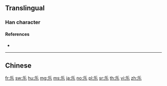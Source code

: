 {{character info/new}}
{{also|樂}}
==Translingual==
{{stroke order|strokes=5}}
{{Han simplified forms|樂|楽|乐}}

===Han character===
{{Han char|rn=4|rad=丿|as=04|sn=5|four=|canj=HVD}}

====References====
* {{Han ref|kx=0082.131|hdz=10037.050|uh=4E50}}

----

==Chinese==
{{zh-see|樂}}

[[fr:乐]]
[[sw:乐]]
[[hu:乐]]
[[mg:乐]]
[[ms:乐]]
[[ja:乐]]
[[no:乐]]
[[pl:乐]]
[[sr:乐]]
[[th:乐]]
[[vi:乐]]
[[zh:乐]]
